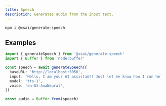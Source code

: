 ```yaml
---
title: Speech
description: Generates audio from the input text.
---
```



<PkgSizeBadge pkg="@xsai/generate-speech" />

```package-install
npm i @xsai/generate-speech
```

## Examples

```ts twoslash
import { generateSpeech } from '@xsai/generate-speech'
import { Buffer } from 'node:buffer'

const speech = await generateSpeech({
  baseURL: 'http://localhost:5050',
  input: 'Hello, I am your AI assistant! Just let me know how I can help bring your ideas to life.',
  model: 'tts-1',
  voice: 'en-US-AnaNeural',
})

const audio = Buffer.from(speech)
```